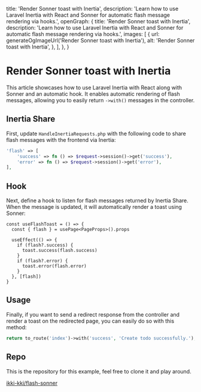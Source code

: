 
  title: 'Render Sonner toast with Inertia',
  description:
    'Learn how to use Laravel Inertia with React and Sonner for automatic flash message rendering via hooks.',
  openGraph: {
    title: 'Render Sonner toast with Inertia',
    description:
      'Learn how to use Laravel Inertia with React and Sonner for automatic flash message rendering via hooks.',
    images: [
      {
        url: generateOgImageUrl('Render Sonner toast with Inertia'),
        alt: 'Render Sonner toast with Inertia',
      },
    ],
  },
}

# Render Sonner toast with Inertia

This article showcases how to use Laravel Inertia with React along with Sonner and an automatic hook.
It enables automatic rendering of flash messages, allowing you to easily return `->with()` messages in the controller.

## Inertia Share

First, update `HandleInertiaRequests.php` with the following code to share flash messages with the frontend via Inertia:

```php
'flash' => [
    'success' => fn () => $request->session()->get('success'),
    'error' => fn () => $request->session()->get('error'),
],
```

## Hook

Next, define a hook to listen for flash messages returned by Inertia Share. When the message is updated, it will automatically render a toast using Sonner:

```tsx
const useFlashToast = () => {
  const { flash } = usePage<PageProps>().props

  useEffect(() => {
    if (flash?.success) {
      toast.success(flash.success)
    }
    if (flash?.error) {
      toast.error(flash.error)
    }
  }, [flash])
}
```

## Usage

Finally, if you want to send a redirect response from the controller and render a toast on the redirected page, you can easily do so with this method:

```php
return to_route('index')->with('success', 'Create todo successfully.');
```

## Repo

This is the repository for this example, feel free to clone it and play around.

[ikki-kki/flash-sonner](https://github.com/ikki-kki/flash-sonner)
